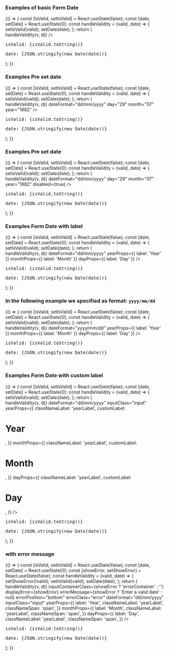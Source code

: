 
<Meta title="DCXLibrary/Form/Date" component={FormDate} />

### Examples of basic Form Date

<Canvas>
  <Story name="basic">
    {() => {
      const [isValid, setIsValid] = React.useState(false);
      const [date, setDate] = React.useState(0);
      const handleValidity = (valid, date) => {
        setIsValid(valid);
        setDate(date);
      };
      return (
        <div>
          <FormDate
            dateFormat="dd/mm/yyyy"
            handleValidity={(v, d) => handleValidity(v, d)}
          />
          <pre>isValid: {isValid.toString()}</pre>
          <pre>date: {JSON.stringify(new Date(date))}</pre>
        </div>
      );
    }}
  </Story>
</Canvas>

### Examples Pre set date

<Canvas>
  <Story name="pre-set-date">
    {() => {
      const [isValid, setIsValid] = React.useState(false);
      const [date, setDate] = React.useState(0);
      const handleValidity = (valid, date) => {
        setIsValid(valid);
        setDate(date);
      };
      return (
        <div>
          <FormDate
            handleValidity={(v, d) => handleValidity(v, d)}
            dateFormat="dd/mm/yyyy"
            day="29"
            month="07"
            year="1982"
          />
          <pre>isValid: {isValid.toString()}</pre>
          <pre>date: {JSON.stringify(new Date(date))}</pre>
        </div>
      );
    }}
  </Story>
</Canvas>

### Examples Pre set date

<Canvas>
  <Story name="disabled">
    {() => {
      const [isValid, setIsValid] = React.useState(false);
      const [date, setDate] = React.useState(0);
      const handleValidity = (valid, date) => {
        setIsValid(valid);
        setDate(date);
      };
      return (
        <div>
          <FormDate
            handleValidity={(v, d) => handleValidity(v, d)}
            dateFormat="dd/mm/yyyy"
            day="29"
            month="07"
            year="1982"
            disabled={true}
          />
          <pre>isValid: {isValid.toString()}</pre>
          <pre>date: {JSON.stringify(new Date(date))}</pre>
        </div>
      );
    }}
  </Story>
</Canvas>

### Examples Form Date with label

<Canvas>
  <Story name="label">
    {() => {
      const [isValid, setIsValid] = React.useState(false);
      const [date, setDate] = React.useState(0);
      const handleValidity = (valid, date) => {
        setIsValid(valid);
        setDate(date);
      };
      return (
        <div>
          <FormDate
            handleValidity={(v, d) => handleValidity(v, d)}
            dateFormat="dd/mm/yyyy"
            yearProps={{ label: 'Year' }}
            monthProps={{ label: 'Month' }}
            dayProps={{ label: 'Day' }}
          />
          <pre>isValid: {isValid.toString()}</pre>
          <pre>date: {JSON.stringify(new Date(date))}</pre>
        </div>
      );
    }}
  </Story>
</Canvas>

### In the following example we specified as format: `yyyy/mm/dd`

<Canvas>
  <Story name="custom-date">
    {() => {
      const [isValid, setIsValid] = React.useState(false);
      const [date, setDate] = React.useState(0);
      const handleValidity = (valid, date) => {
        setIsValid(valid);
        setDate(date);
      };
      return (
        <div>
          <FormDate
            handleValidity={(v, d) => handleValidity(v, d)}
            dateFormat="yyyy/mm/dd"
            yearProps={{ label: 'Year' }}
            monthProps={{ label: 'Month' }}
            dayProps={{ label: 'Day' }}
          />
          <pre>isValid: {isValid.toString()}</pre>
          <pre>date: {JSON.stringify(new Date(date))}</pre>
        </div>
      );
    }}
  </Story>
</Canvas>

### Examples Form Date with custom label

<Canvas>
  <Story name="custom-label">
    {() => {
      const [isValid, setIsValid] = React.useState(false);
      const [date, setDate] = React.useState(0);
      const handleValidity = (valid, date) => {
        setIsValid(valid);
        setDate(date);
      };
      return (
        <div>
          <FormDate
            handleValidity={(v, d) => handleValidity(v, d)}
            dateFormat="dd/mm/yyyy"
            inputClass="input"
            yearProps={{
              classNameLabel: 'yearLabel',
              customLabel: <h1>Year</h1>,
            }}
            monthProps={{
              classNameLabel: 'yearLabel',
              customLabel: <h1>Month</h1>,
            }}
            dayProps={{
              classNameLabel: 'yearLabel',
              customLabel: <h1>Day</h1>,
            }}
          />
          <pre>isValid: {isValid.toString()}</pre>
          <pre>date: {JSON.stringify(new Date(date))}</pre>
        </div>
      );
    }}
  </Story>
</Canvas>

### with error message

<Canvas>
  <Story name="error">
    {() => {
      const [isValid, setIsValid] = React.useState(false);
      const [date, setDate] = React.useState(0);
      const [showError, setShowError] = React.useState(false);
      const handleValidity = (valid, date) => {
        setShowError(!valid);
        setIsValid(valid);
        setDate(date);
      };
      return (
        <div>
          <FormDate
            handleValidity={(v, d) => handleValidity(v, d)}
            inputContainerClass={showError ? 'errorContainer' : ''}
            displayError={showError}
            errorMessage={showError ? 'Enter a valid date' : null}
            errorPosition="bottom"
            errorClass="error"
            dateFormat="dd/mm/yyyy"
            inputClass="input"
            yearProps={{
              label: 'Year',
              classNameLabel: 'yearLabel',
              classNameSpan: 'span',
            }}
            monthProps={{
              label: 'Month',
              classNameLabel: 'yearLabel',
              classNameSpan: 'span',
            }}
            dayProps={{
              label: 'Day',
              classNameLabel: 'yearLabel',
              classNameSpan: 'span',
            }}
          />
          <pre>isValid: {isValid.toString()}</pre>
          <pre>date: {JSON.stringify(new Date(date))}</pre>
        </div>
      );
    }}
  </Story>
</Canvas>

<Props of={FormDate} />
